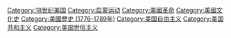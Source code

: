 [[Category:18世纪美国|Category:18世纪美国]]
[[Category:启蒙运动|Category:启蒙运动]]
[[Category:美國革命|Category:美國革命]]
[[Category:美國文化史|Category:美國文化史]]
[[Category:美國歷史_(1776-1789年)|Category:美國歷史 (1776-1789年)]]
[[Category:美国自由主义|Category:美国自由主义]]
[[Category:美国共和主义|Category:美国共和主义]]
[[Category:美国世俗主义|Category:美国世俗主义]]